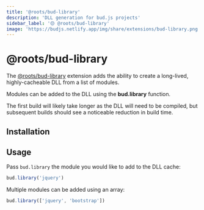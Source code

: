 ```yaml
---
title: '@roots/bud-library'
description: 'DLL generation for bud.js projects'
sidebar_label: '🟡 @roots/bud-library'
image: 'https://budjs.netlify.app/img/share/extensions/bud-library.png'
---
```



# @roots/bud-library

The [@roots/bud-library](/extensions/bud-library) extension adds the ability to create a long-lived, highly-cacheable DLL from a list of modules.

Modules can be added to the DLL using the **bud.library** function.

The first build will likely take longer as the DLL will need to be compiled, but subsequent builds should see a noticeable reduction in build time.

## Installation

<Install packages="@roots/bud-library" />

## Usage

Pass `bud.library` the module you would like to add to the DLL cache:

```js title='bud.config.js'
bud.library('jquery')
```

Multiple modules can be added using an array:

```js title='bud.config.js'
bud.library(['jquery', 'bootstrap'])
```
